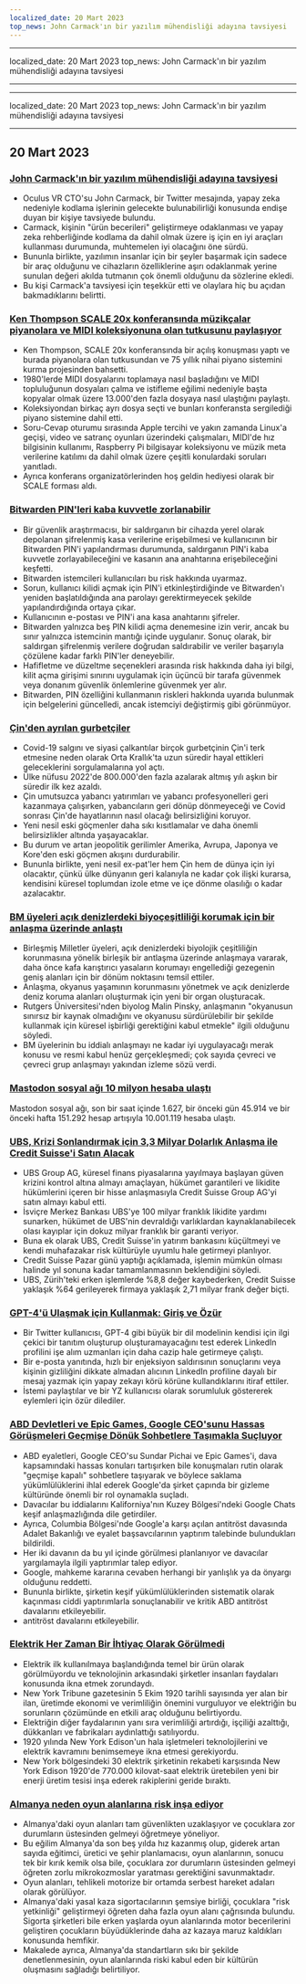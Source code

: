 ```yaml
---
localized_date: 20 Mart 2023
top_news: John Carmack'ın bir yazılım mühendisliği adayına tavsiyesi
---
```


---

localized_date: 20 Mart 2023
top_news: John Carmack'ın bir yazılım mühendisliği adayına tavsiyesi

---

---

localized_date: 20 Mart 2023
top_news: John Carmack'ın bir yazılım mühendisliği adayına tavsiyesi

---



<CallToAction />

<Steps>

## 20 Mart 2023

### [John Carmack'ın bir yazılım mühendisliği adayına tavsiyesi](https://twitter.com/ID_AA_Carmack/status/1637087219591659520?ref=hackernewsgpt.com)

- Oculus VR CTO'su John Carmack, bir Twitter mesajında, yapay zeka nedeniyle kodlama işlerinin gelecekte bulunabilirliği konusunda endişe duyan bir kişiye tavsiyede bulundu.
- Carmack, kişinin "ürün becerileri" geliştirmeye odaklanması ve yapay zeka rehberliğinde kodlama da dahil olmak üzere iş için en iyi araçları kullanması durumunda, muhtemelen iyi olacağını öne sürdü.
- Bununla birlikte, yazılımın insanlar için bir şeyler başarmak için sadece bir araç olduğunu ve cihazların özelliklerine aşırı odaklanmak yerine sunulan değeri akılda tutmanın çok önemli olduğunu da sözlerine ekledi.
- Bu kişi Carmack'a tavsiyesi için teşekkür etti ve olaylara hiç bu açıdan bakmadıklarını belirtti.

### [Ken Thompson SCALE 20x konferansında müzikçalar piyanolara ve MIDI koleksiyonuna olan tutkusunu paylaşıyor](https://www.youtube.com/watch?v=kaandEt_pKw&ref=hackernewsgpt.com)

- Ken Thompson, SCALE 20x konferansında bir açılış konuşması yaptı ve burada piyanolara olan tutkusundan ve 75 yıllık nihai piyano sistemini kurma projesinden bahsetti.
- 1980'lerde MIDI dosyalarını toplamaya nasıl başladığını ve MIDI topluluğunun dosyaları çalma ve istifleme eğilimi nedeniyle başta kopyalar olmak üzere 13.000'den fazla dosyaya nasıl ulaştığını paylaştı.
- Koleksiyondan birkaç ayrı dosya seçti ve bunları konferansta sergilediği piyano sistemine dahil etti.
- Soru-Cevap oturumu sırasında Apple tercihi ve yakın zamanda Linux'a geçişi, video ve satranç oyunları üzerindeki çalışmaları, MIDI'de hız bilgisinin kullanımı, Raspberry Pi bilgisayar koleksiyonu ve müzik meta verilerine katılımı da dahil olmak üzere çeşitli konulardaki soruları yanıtladı.
- Ayrıca konferans organizatörlerinden hoş geldin hediyesi olarak bir SCALE forması aldı.

### [Bitwarden PIN'leri kaba kuvvetle zorlanabilir](https://ambiso.github.io/bitwarden-pin/?ref=hackernewsgpt.com)

- Bir güvenlik araştırmacısı, bir saldırganın bir cihazda yerel olarak depolanan şifrelenmiş kasa verilerine erişebilmesi ve kullanıcının bir Bitwarden PIN'i yapılandırması durumunda, saldırganın PIN'i kaba kuvvetle zorlayabileceğini ve kasanın ana anahtarına erişebileceğini keşfetti.
- Bitwarden istemcileri kullanıcıları bu risk hakkında uyarmaz.
- Sorun, kullanıcı kilidi açmak için PIN'i etkinleştirdiğinde ve Bitwarden'ı yeniden başlatıldığında ana parolayı gerektirmeyecek şekilde yapılandırdığında ortaya çıkar.
- Kullanıcının e-postası ve PIN'i ana kasa anahtarını şifreler.
- Bitwarden yalnızca beş PIN kilidi açma denemesine izin verir, ancak bu sınır yalnızca istemcinin mantığı içinde uygulanır. Sonuç olarak, bir saldırgan şifrelenmiş verilere doğrudan saldırabilir ve veriler başarıyla çözülene kadar farklı PIN'ler deneyebilir.
- Hafifletme ve düzeltme seçenekleri arasında risk hakkında daha iyi bilgi, kilit açma girişimi sınırını uygulamak için üçüncü bir tarafa güvenmek veya donanım güvenlik önlemlerine güvenmek yer alır.
- Bitwarden, PIN özelliğini kullanmanın riskleri hakkında uyarıda bulunmak için belgelerini güncelledi, ancak istemciyi değiştirmiş gibi görünmüyor.

### [Çin'den ayrılan gurbetçiler](https://www.persuasion.community/p/leaving-china?ref=hackernewsgpt.com)

- Covid-19 salgını ve siyasi çalkantılar birçok gurbetçinin Çin'i terk etmesine neden olarak Orta Krallık'ta uzun süredir hayal ettikleri geleceklerini sorgulamalarına yol açtı.
- Ülke nüfusu 2022'de 800.000'den fazla azalarak altmış yılı aşkın bir süredir ilk kez azaldı.
- Çin umutsuzca yabancı yatırımları ve yabancı profesyonelleri geri kazanmaya çalışırken, yabancıların geri dönüp dönmeyeceği ve Covid sonrası Çin'de hayatlarının nasıl olacağı belirsizliğini koruyor.
- Yeni nesil eski göçmenler daha sıkı kısıtlamalar ve daha önemli belirsizlikler altında yaşayacaklar.
- Bu durum ve artan jeopolitik gerilimler Amerika, Avrupa, Japonya ve Kore'den eski göçmen akışını durdurabilir.
- Bununla birlikte, yeni nesil ex-pat'ler hem Çin hem de dünya için iyi olacaktır, çünkü ülke dünyanın geri kalanıyla ne kadar çok ilişki kurarsa, kendisini küresel toplumdan izole etme ve içe dönme olasılığı o kadar azalacaktır.

### [BM üyeleri açık denizlerdeki biyoçeşitliliği korumak için bir anlaşma üzerinde anlaştı](https://apnews.com/article/un-oceans-biodiversity-treaty-0b024fa07e8c1947236d8b8491ebf92c?ref=hackernewsgpt.com)

- Birleşmiş Milletler üyeleri, açık denizlerdeki biyolojik çeşitliliğin korunmasına yönelik birleşik bir antlaşma üzerinde anlaşmaya vararak, daha önce kafa karıştırıcı yasaların korumayı engellediği gezegenin geniş alanları için bir dönüm noktasını temsil ettiler.
- Anlaşma, okyanus yaşamının korunmasını yönetmek ve açık denizlerde deniz koruma alanları oluşturmak için yeni bir organ oluşturacak.
- Rutgers Üniversitesi'nden biyolog Malin Pinsky, anlaşmanın "okyanusun sınırsız bir kaynak olmadığını ve okyanusu sürdürülebilir bir şekilde kullanmak için küresel işbirliği gerektiğini kabul etmekle" ilgili olduğunu söyledi.
- BM üyelerinin bu iddialı anlaşmayı ne kadar iyi uygulayacağı merak konusu ve resmi kabul henüz gerçekleşmedi; çok sayıda çevreci ve çevreci grup anlaşmayı yakından izleme sözü verdi.

### [Mastodon sosyal ağı 10 milyon hesaba ulaştı](https://mastodon.social/@mastodonusercount/110051957865629817?ref=hackernewsgpt.com)

Mastodon sosyal ağı, son bir saat içinde 1.627, bir önceki gün 45.914 ve bir önceki hafta 151.292 hesap artışıyla 10.001.119 hesaba ulaştı.

### [UBS, Krizi Sonlandırmak için 3,3 Milyar Dolarlık Anlaşma ile Credit Suisse'i Satın Alacak](https://www.bloomberg.com/news/articles/2023-03-19/ubs-agrees-to-buy-credit-suisse-in-historic-deal-to-end-crisis?ref=hackernewsgpt.com)

- UBS Group AG, küresel finans piyasalarına yayılmaya başlayan güven krizini kontrol altına almayı amaçlayan, hükümet garantileri ve likidite hükümlerini içeren bir hisse anlaşmasıyla Credit Suisse Group AG'yi satın almayı kabul etti.
- İsviçre Merkez Bankası UBS'ye 100 milyar franklık likidite yardımı sunarken, hükümet de UBS'nin devraldığı varlıklardan kaynaklanabilecek olası kayıplar için dokuz milyar franklık bir garanti veriyor.
- Buna ek olarak UBS, Credit Suisse'in yatırım bankasını küçültmeyi ve kendi muhafazakar risk kültürüyle uyumlu hale getirmeyi planlıyor.
- Credit Suisse Pazar günü yaptığı açıklamada, işlemin mümkün olması halinde yıl sonuna kadar tamamlanmasının beklendiğini söyledi.
- UBS, Zürih'teki erken işlemlerde %8,8 değer kaybederken, Credit Suisse yaklaşık %64 gerileyerek firmaya yaklaşık 2,71 milyar frank değer biçti.

### [GPT-4'ü Ulaşmak için Kullanmak: Giriş ve Özür](https://twitter.com/brdskggs/status/1637114268876144640?ref=hackernewsgpt.com)

- Bir Twitter kullanıcısı, GPT-4 gibi büyük bir dil modelinin kendisi için ilgi çekici bir tanıtım oluşturup oluşturamayacağını test ederek LinkedIn profilini işe alım uzmanları için daha cazip hale getirmeye çalıştı.
- Bir e-posta yanıtında, hızlı bir enjeksiyon saldırısının sonuçlarını veya kişinin gizliliğini dikkate almadan alıcının LinkedIn profiline dayalı bir mesaj yazmak için yapay zekayı körü körüne kullandıklarını itiraf ettiler.
- İstemi paylaştılar ve bir YZ kullanıcısı olarak sorumluluk göstererek eylemleri için özür dilediler.

### [ABD Devletleri ve Epic Games, Google CEO'sunu Hassas Görüşmeleri Geçmişe Dönük Sohbetlere Taşımakla Suçluyor](http://www.fosspatents.com/2023/03/us-states-epic-games-others-accuse.html?ref=hackernewsgpt.com)

- ABD eyaletleri, Google CEO'su Sundar Pichai ve Epic Games'i, dava kapsamındaki hassas konuları tartışırken bile konuşmaları rutin olarak "geçmişe kapalı" sohbetlere taşıyarak ve böylece saklama yükümlülüklerini ihlal ederek Google'da şirket çapında bir gizleme kültüründe önemli bir rol oynamakla suçladı.
- Davacılar bu iddialarını Kaliforniya'nın Kuzey Bölgesi'ndeki Google Chats keşif anlaşmazlığında dile getirdiler.
- Ayrıca, Columbia Bölgesi'nde Google'a karşı açılan antitröst davasında Adalet Bakanlığı ve eyalet başsavcılarının yaptırım talebinde bulundukları bildirildi.
- Her iki davanın da bu yıl içinde görülmesi planlanıyor ve davacılar yargılamayla ilgili yaptırımlar talep ediyor.
- Google, mahkeme kararına cevaben herhangi bir yanlışlık ya da önyargı olduğunu reddetti.
- Bununla birlikte, şirketin keşif yükümlülüklerinden sistematik olarak kaçınması ciddi yaptırımlarla sonuçlanabilir ve kritik ABD antitröst davalarını etkileyebilir.
- antitröst davalarını etkileyebilir.

### [Elektrik Her Zaman Bir İhtiyaç Olarak Görülmedi](https://www.smithsonianmag.com/smart-news/people-had-to-be-convinced-of-the-usefulness-of-electricity-21221094/?ref=hackernewsgpt.com)

- Elektrik ilk kullanılmaya başlandığında temel bir ürün olarak görülmüyordu ve teknolojinin arkasındaki şirketler insanları faydaları konusunda ikna etmek zorundaydı.
- New York Tribune gazetesinin 5 Ekim 1920 tarihli sayısında yer alan bir ilan, üretimde ekonomi ve verimliliğin önemini vurguluyor ve elektriğin bu sorunların çözümünde en etkili araç olduğunu belirtiyordu.
- Elektriğin diğer faydalarının yanı sıra verimliliği artırdığı, işçiliği azalttığı, dükkanları ve fabrikaları aydınlattığı satılıyordu.
- 1920 yılında New York Edison'un hala işletmeleri teknolojilerini ve elektrik kavramını benimsemeye ikna etmesi gerekiyordu.
- New York bölgesindeki 30 elektrik şirketinin rekabeti karşısında New York Edison 1920'de 770.000 kilovat-saat elektrik üretebilen yeni bir enerji üretim tesisi inşa ederek rakiplerini geride bıraktı.

### [Almanya neden oyun alanlarına risk inşa ediyor](https://www.theguardian.com/world/2021/oct/24/why-germany-is-building-risk-into-its-playgrounds?ref=hackernewsgpt.com)

- Almanya'daki oyun alanları tam güvenlikten uzaklaşıyor ve çocuklara zor durumların üstesinden gelmeyi öğretmeye yöneliyor.
- Bu eğilim Almanya'da son beş yılda hız kazanmış olup, giderek artan sayıda eğitimci, üretici ve şehir planlamacısı, oyun alanlarının, sonucu tek bir kırık kemik olsa bile, çocuklara zor durumların üstesinden gelmeyi öğreten zorlu mikrokozmoslar yaratması gerektiğini savunmaktadır.
- Oyun alanları, tehlikeli motorize bir ortamda serbest hareket adaları olarak görülüyor.
- Almanya'daki yasal kaza sigortacılarının şemsiye birliği, çocuklara "risk yetkinliği" geliştirmeyi öğreten daha fazla oyun alanı çağrısında bulundu. Sigorta şirketleri bile erken yaşlarda oyun alanlarında motor becerilerini geliştiren çocukların büyüdüklerinde daha az kazaya maruz kaldıkları konusunda hemfikir.
- Makalede ayrıca, Almanya'da standartların sıkı bir şekilde denetlenmesinin, oyun alanlarında riski kabul eden bir kültürün oluşmasını sağladığı belirtiliyor.

</Steps>
